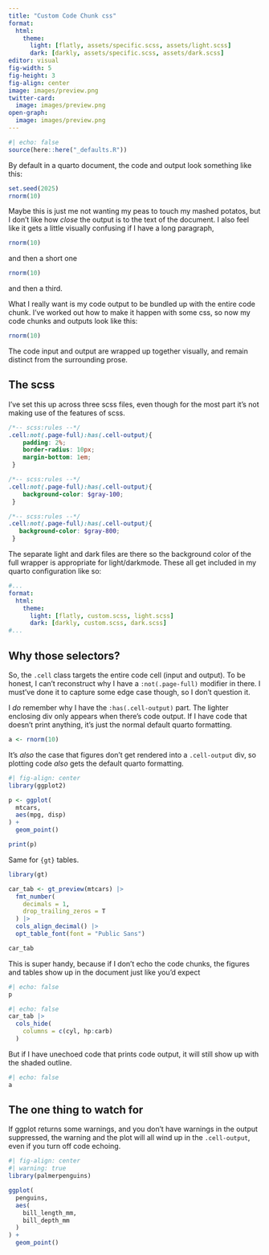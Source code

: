 ```yaml
---
title: "Custom Code Chunk css"
format: 
  html:
    theme:
      light: [flatly, assets/specific.scss, assets/light.scss]
      dark: [darkly, assets/specific.scss, assets/dark.scss]
editor: visual
fig-width: 5
fig-height: 3
fig-align: center
image: images/preview.png
twitter-card:
  image: images/preview.png
open-graph: 
  image: images/preview.png
---
```


```r
#| echo: false
source(here::here("_defaults.R"))
```

By default in a quarto document, the code and output look something like this:

::: blank
```r
set.seed(2025)
rnorm(10)
```
:::

Maybe this is just me not wanting my peas to touch my mashed potatos, but I don't like how *close* the output is to the text of the document.
I also feel like it gets a little visually confusing if I have a long paragraph,

::: blank
```r
rnorm(10)
```
:::

and then a short one

::: blank
```r
rnorm(10)
```
:::

and then a third.

What I really want is my code output to be bundled up with the entire code chunk.
I've worked out how to make it happen with some css, so now my code chunks and outputs look like this:

```r
rnorm(10)
```

The code input and output are wrapped up together visually, and remain distinct from the surrounding prose.

## The scss

I've set this up across three scss files, even though for the most part it's not making use of the features of scss.

``` .scss
/*-- scss:rules --*/
.cell:not(.page-full):has(.cell-output){
    padding: 2%;
    border-radius: 10px;
    margin-bottom: 1em;
 }
```

``` .scss
/*-- scss:rules --*/
.cell:not(.page-full):has(.cell-output){
    background-color: $gray-100;
 }
```

``` .scss
/*-- scss:rules --*/
.cell:not(.page-full):has(.cell-output){
   background-color: $gray-800;
 }
```

The separate light and dark files are there so the background color of the full wrapper is appropriate for light/darkmode.
These all get included in my quarto configuration like so:

``` .yaml
#...
format:
  html:
    theme:
      light: [flatly, custom.scss, light.scss]
      dark: [darkly, custom.scss, dark.scss]
#...
```

## Why those selectors?

So, the `.cell` class targets the entire code cell (input and output).
To be honest, I can't reconstruct why I have a `:not(.page-full)` modifier in there.
I must've done it to capture some edge case though, so I don't question it.

I *do* remember why I have the `:has(.cell-output)` part.
The lighter enclosing div only appears when there's code output.
If I have code that doesn't print anything, it's just the normal default quarto formatting.

```r
a <- rnorm(10)
```

It's *also* the case that figures don't get rendered into a `.cell-output` div, so plotting code *also* gets the default quarto formatting.

```r
#| fig-align: center
library(ggplot2)

p <- ggplot(
  mtcars,
  aes(mpg, disp)
) +
  geom_point()

print(p)
```

Same for `{gt}` tables.

```r
library(gt)

car_tab <- gt_preview(mtcars) |>
  fmt_number(
    decimals = 1,
    drop_trailing_zeros = T
  ) |>
  cols_align_decimal() |> 
  opt_table_font(font = "Public Sans")

car_tab
```

This is super handy, because if I don't echo the code chunks, the figures and tables show up in the document just like you'd expect

::: {layout-ncol="2"}
```r
#| echo: false
p
```

```r
#| echo: false
car_tab |> 
  cols_hide(
    columns = c(cyl, hp:carb) 
  )
```
:::

But if I have unechoed code that prints code output, it will still show up with the shaded outline.

```r
#| echo: false
a
```

## The one thing to watch for

If ggplot returns some warnings, and you don't have warnings in the output suppressed, the warning and the plot will all wind up in the `.cell-output`, even if you turn off code echoing.

```r
#| fig-align: center
#| warning: true
library(palmerpenguins)

ggplot(
  penguins,
  aes(
    bill_length_mm, 
    bill_depth_mm
  )
) +
  geom_point()
```
